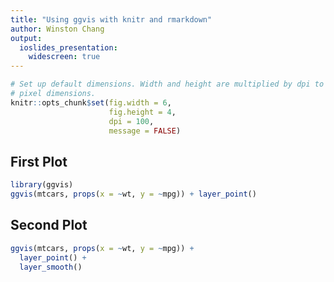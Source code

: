 ```yaml
---
title: "Using ggvis with knitr and rmarkdown"
author: Winston Chang
output:
  ioslides_presentation:
    widescreen: true
---
```


```r
# Set up default dimensions. Width and height are multiplied by dpi to get
# pixel dimensions.
knitr::opts_chunk$set(fig.width = 6,
                      fig.height = 4,
                      dpi = 100,
                      message = FALSE)
```

## First Plot

```r
library(ggvis)
ggvis(mtcars, props(x = ~wt, y = ~mpg)) + layer_point()
```

## Second Plot

```r
ggvis(mtcars, props(x = ~wt, y = ~mpg)) +
  layer_point() +
  layer_smooth()
```
